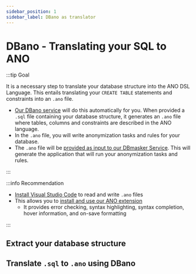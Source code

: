 ```yaml
---
sidebar_position: 1
sidebar_label: DBano as translator
---
```


# DBano - Translating your SQL to ANO

:::tip Goal

It is a necessary step to translate your database structure into the ANO DSL Language.
This entails translating your `CREATE TABLE` statements and constraints into an `.ano` file.

- [Our DBano service](#) will do this automatically for you. When provided a `.sql` file containing your database structure,
  it generates an `.ano` file where tables, columns and constraints are described in the ANO language.
- In the `.ano` file, you will write anonymization tasks and rules for your database.
- The `.ano` file will be [provided as input to our DBmasker Service](#). This will generate the application that will run your anonymization tasks and rules.

:::

:::info Recommendation

- [Install Visual Studio Code](https://code.visualstudio.com/) to read and write `.ano` files
- This allows you to [install and use our ANO extension](https://marketplace.visualstudio.com/items?itemName=Esito.vscode-ano)
  - It provides error checking, syntax highlighting, syntax completion, hover information, and on-save formatting

:::

## Extract your database structure

## Translate `.sql` to `.ano` using DBano

